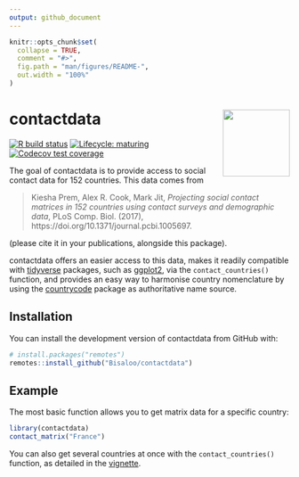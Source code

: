 ```yaml
---
output: github_document
---
```


<!-- README.md is generated from README.Rmd. Please edit that file -->

```r
knitr::opts_chunk$set(
  collapse = TRUE,
  comment = "#>",
  fig.path = "man/figures/README-",
  out.width = "100%"
)
```

# contactdata <img src="man/figures/logo.png" align="right" alt="" width="120" />

<!-- badges: start -->
[![R build status](https://github.com/Bisaloo/contactdata/workflows/R-CMD-check/badge.svg)](https://github.com/Bisaloo/contactdata/actions)
[![Lifecycle: maturing](https://img.shields.io/badge/lifecycle-maturing-blue.svg)](https://www.tidyverse.org/lifecycle/#maturing)
[![Codecov test coverage](https://codecov.io/gh/Bisaloo/contactdata/branch/main/graph/badge.svg)](https://codecov.io/gh/Bisaloo/contactdata?branch=main)
<!-- badges: end -->

The goal of contactdata is to provide access to social contact data for 152
countries. This data comes from

> Kiesha Prem, Alex R. Cook, Mark Jit, *Projecting social contact matrices in 
152 countries using contact surveys and demographic data*, PLoS Comp. Biol.
(2017), https://doi.org/10.1371/journal.pcbi.1005697.

(please cite it in your publications, alongside this package).

contactdata offers an easier access to this data, makes it readily compatible
with [tidyverse](https://tidyverse.org/) packages, such as 
[ggplot2](https://ggplot2.tidyverse.org/), via the `contact_countries()` 
function, and provides an easy way to harmonise country nomenclature by using
the [countrycode](https://cran.r-project.org/package=countrycode) package as
authoritative name source.

## Installation

You can install the development version of contactdata from GitHub with:

```r
# install.packages("remotes")
remotes::install_github("Bisaloo/contactdata")
```

## Example

The most basic function allows you to get matrix data for a specific country:

```r
library(contactdata)
contact_matrix("France")
```

You can also get several countries at once with the `contact_countries()`
function, as detailed in the 
[vignette](https://bisaloo.github.io/contactdata/articles/visualise.html).

